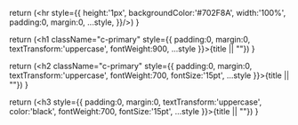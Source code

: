   return (<hr style={{ height:'1px', backgroundColor:'#702F8A', width:'100%', padding:0, margin:0, ...style, }}/>)
}

  return (<h1 className="c-primary" style={{ padding:0, margin:0, textTransform:'uppercase', fontWeight:900, ...style }}>{title || ""}</h1>)
}

  return (<h2 className="c-primary" style={{ padding:0, margin:0, textTransform:'uppercase', fontWeight:700, fontSize:'15pt', ...style }}>{title || ""}</h2>)
}

  return (<h3 style={{ padding:0, margin:0, textTransform:'uppercase', color:'black', fontWeight:700, fontSize:'15pt', ...style }}>{title || ""}</h3>)
}
